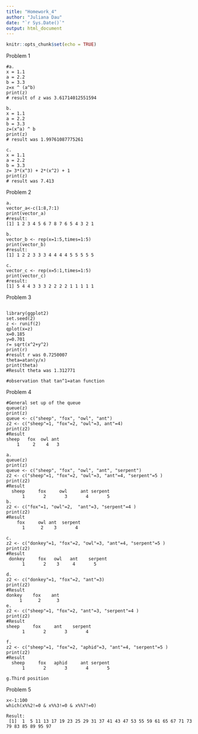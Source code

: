 ```yaml
---
title: "Homework_4"
author: "Juliana Dau"
date: "`r Sys.Date()`"
output: html_document
---
```


```r
knitr::opts_chunk$set(echo = TRUE)
```
Problem 1
```
#a. 
x = 1.1
a = 2.2 
b = 3.3
z=x ^ (a^b)
print(z)
# result of z was 3.61714012551594

b. 
x = 1.1
a = 2.2 
b = 3.3
z=(x^a) ^ b
print(z)
# result was 1.99761087775261

c.
x = 1.1
a = 2.2 
b = 3.3
z= 3*(x^3) + 2*(x^2) + 1
print(z)
# result was 7.413

```
Problem 2
```
a.
vector_a<-c(1:8,7:1)
print(vector_a)
#result:
[1] 1 2 3 4 5 6 7 8 7 6 5 4 3 2 1

b. 
vector_b <- rep(x=1:5,times=1:5)
print(vector_b)
#result:
[1] 1 2 2 3 3 3 4 4 4 4 5 5 5 5 5

c.
vector_c <- rep(x=5:1,times=1:5)
print(vector_c)
#result:
[1] 5 4 4 3 3 3 2 2 2 2 1 1 1 1 1

```
Problem 3
```

library(ggplot2) 
set.seed(2)
z <- runif(2) 
qplot(x=z)
x=0.185
y=0.701
r= sqrt(x^2+y^2)
print(r)
#result r was 0.7250007
theta=atan(y/x)
print(theta)
#Result theta was 1.312771

#observation that tan^1=atan function 

```
Problem 4

```
#General set up of the queue
queue(z) 
print(z)
queue <- c("sheep", "fox", "owl", "ant")
z2 <- c("sheep"=1, "fox"=2, "owl"=3, ant"=4)
print(z2)
#Result
sheep   fox  owl ant 
    1     2    4   3 
    
a. 
queue(z) 
print(z)
queue <- c("sheep", "fox", "owl", "ant", "serpent")
z2 <- c("sheep"=1, "fox"=2, "owl"=3, "ant"=4, "serpent"=5 )
print(z2)
#Result
  sheep     fox     owl     ant serpent 
      1       2       3       4       5 
b.
z2 <- c("fox"=1, "owl"=2,  "ant"=3, "serpent"=4 )
print(z2)
#Result
    fox     owl ant  serpent 
      1      2    3       4 
      
c. 
z2 <- c("donkey"=1, "fox"=2, "owl"=3, "ant"=4, "serpent"=5 )
print(z2)
#Result
 donkey     fox   owl   ant    serpent 
      1       2    3     4       5
      
d. 
z2 <- c("donkey"=1, "fox"=2, "ant"=3)
print(z2)
#Result
donkey    fox    ant 
     1      2      3 
e. 
z2 <- c("sheep"=1, "fox"=2, "ant"=3, "serpent"=4 )
print(z2)
#Result
sheep     fox     ant    serpent 
      1       2       3       4
      
f.
z2 <- c("sheep"=1, "fox"=2, "aphid"=3, "ant"=4, "serpent"=5 )
print(z2)
#Result
  sheep     fox   aphid     ant serpent 
      1       2       3       4       5 
      
g.Third position 

```
Problem 5 
```
x<-1:100
which(x%%2!=0 & x%%3!=0 & x%%7!=0)

Result:
 [1]  1  5 11 13 17 19 23 25 29 31 37 41 43 47 53 55 59 61 65 67 71 73 79 83 85 89 95 97



```

